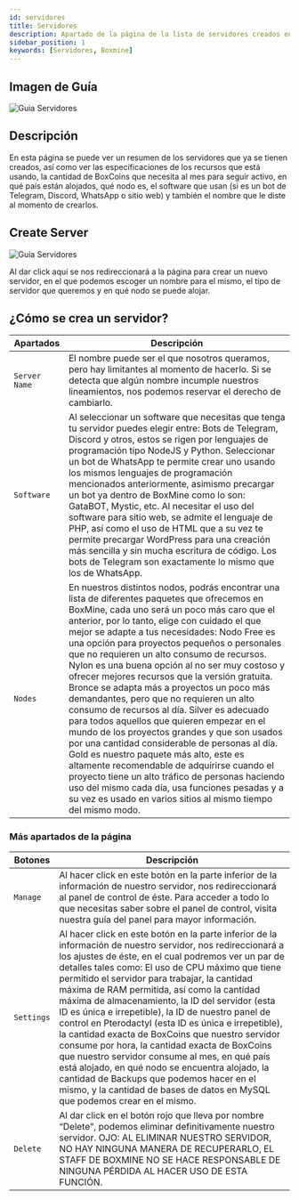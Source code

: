 ```yaml
---
id: servidores
title: Servidores
description: Apartado de la página de la lista de servidores creados en Boxmine
sidebar_position: 1
keywords: [Servidores, Boxmine]
---
```


## Imagen de Guía

<img src='/img/dasboard/servidores.jpg' alt='Guia Servidores' />

## Descripción

En esta página se puede ver un resumen de los servidores que ya se tienen creados, así como ver las especificaciones de los recursos que está usando, la cantidad de BoxCoins que necesita al mes para seguir activo, en qué país están alojados, qué nodo es, el software que usan (si es un bot de Telegram, Discord, WhatsApp o sitio web) y también el nombre que le diste al momento de crearlos.

## Create Server

<img src='/img/dasboard/creacion-de-servidor.jpg' alt='Guia Servidores' />

Al dar click aquí se nos redireccionará a la página para crear un nuevo servidor, en el que podemos escoger un nombre para el mismo, el tipo de servidor que queremos y en qué nodo se puede alojar.

## ¿Cómo se crea un servidor?

| Apartados  | Descripción                  |
| --------------- | ------------------------------ |
| `Server Name` | El nombre puede ser el que nosotros queramos, pero hay limitantes al momento de hacerlo. Si se detecta que algún nombre incumple nuestros lineamientos, nos podemos reservar el derecho de cambiarlo. |
| `Software` | Al seleccionar un software que necesitas que tenga tu servidor puedes elegir entre: Bots de Telegram, Discord y otros, estos se rigen por lenguajes de programación tipo NodeJS y Python. Seleccionar un bot de WhatsApp te permite crear uno usando los mismos lenguajes de programación mencionados anteriormente, asimismo precargar un bot ya dentro de BoxMine como lo son: GataBOT, Mystic, etc. Al necesitar el uso del software para sitio web, se admite el lenguaje de PHP, así como el uso de HTML que a su vez te permite precargar WordPress para una creación más sencilla y sin mucha escritura de código. Los bots de Telegram son exactamente lo mismo que los de WhatsApp. |
| `Nodes`    | En nuestros distintos nodos, podrás encontrar una lista de diferentes paquetes que ofrecemos en BoxMine, cada uno será un poco más caro que el anterior, por lo tanto, elige con cuidado el que mejor se adapte a tus necesidades: Nodo Free es una opción para proyectos pequeños o personales que no requieren un alto consumo de recursos. Nylon es una buena opción al no ser muy costoso y ofrecer mejores recursos que la versión gratuita. Bronce se adapta más a proyectos un poco más demandantes, pero que no requieren un alto consumo de recursos al día. Silver es adecuado para todos aquellos que quieren empezar en el mundo de los proyectos grandes y que son usados por una cantidad considerable de personas al día. Gold es nuestro paquete más alto, este es altamente recomendable de adquirirse cuando el proyecto tiene un alto tráfico de personas haciendo uso del mismo cada día, usa funciones pesadas y a su vez es usado en varios sitios al mismo tiempo del mismo modo.  |

### Más apartados de la página

| Botones        | Descripción                                                  |
| ------------------ | ----------------------------------------------------------- |
| `Manage`  | Al hacer click en este botón en la parte inferior de la información de nuestro servidor, nos redireccionará al panel de control de éste. Para acceder a todo lo que necesitas saber sobre el panel de control, visita nuestra guía del panel para mayor información. |
| `Settings`      | Al hacer click en este botón en la parte inferior de la información de nuestro servidor, nos redireccionará a los ajustes de éste, en el cual podremos ver un par de detalles tales como: El uso de CPU máximo que tiene permitido el servidor para trabajar, la cantidad máxima de RAM permitida, así como la cantidad máxima de almacenamiento, la ID del servidor (esta ID es única e irrepetible), la ID de nuestro panel de control en Pterodactyl (esta ID es única e irrepetible), la cantidad exacta de BoxCoins que nuestro servidor consume por hora, la cantidad exacta de BoxCoins que nuestro servidor consume al mes, en qué país está alojado, en qué nodo se encuentra alojado, la cantidad de Backups que podemos hacer en el mismo, y la cantidad de bases de datos en MySQL que podemos crear en el mismo. |
| `Delete` | Al dar click en el botón rojo que lleva por nombre “Delete”, podemos eliminar definitivamente nuestro servidor. OJO: AL ELIMINAR NUESTRO SERVIDOR, NO HAY NINGUNA MANERA DE RECUPERARLO, EL STAFF DE BOXMINE NO SE HACE RESPONSABLE DE NINGUNA PÉRDIDA AL HACER USO DE ESTA FUNCIÓN. |

